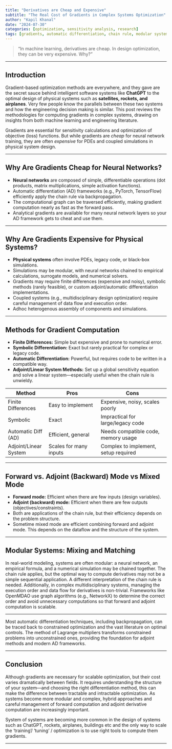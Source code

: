 ```yaml
---
title: "Derivatives are Cheap and Expensive"
subtitle: "The Real Cost of Gradients in Complex Systems Optimization"
author: "Kapil Khanal"
date: "2024-07-30"
categories: [optimization, sensitivity analysis, research]
tags: [gradients, automatic differentiation, chain rule, modular systems, PDEs, neural networks]
---
```


> "In machine learning, derivatives are cheap. In design optimization, they can be very expensive. Why?"

---

## Introduction

Gradient-based optimization methods are everywhere, and they gave are the secret sauce behind intelligent software systems like **ChatGPT** to the optimal design of physical systems such as **satellites, rockets, and airplanes**. Very few people know the parallels between these two systems and how the engineering decision making is similar. This post reviews the methodologies for computing gradients in complex systems, drawing on insights from both machine learning and engineering literature.

Gradients are essential for sensitivity calculations and optimization of objective (loss) functions. But while gradients are *cheap* for neural network training, they are often *expensive* for PDEs and coupled simulations in physical system design.
<!-- 
For a technical deep dive into MDO architectures and adjoint methods, see the [main post on Gradient-Based Optimization for Large Systems](index.qmd). -->

---

## Why Are Gradients Cheap for Neural Networks?

- **Neural networks** are composed of simple, differentiable operations (dot products, matrix multiplications, simple activation functions).
- Automatic differentiation (AD) frameworks (e.g., PyTorch, TensorFlow) efficiently apply the chain rule via backpropagation.
- The computational graph can be traversed efficiently, making gradient computation nearly as fast as the forward pass.
- Analytical gradients are available for many neural network layers so your AD framework gets to cheat and use them.

---

## Why Are Gradients Expensive for Physical Systems?

- **Physical systems** often involve PDEs, legacy code, or black-box simulations.
- Simulations may be modular, with neural networks chained to empirical calculations, surrogate models, and numerical solvers.
- Gradients may require finite differences (expensive and noisy), symbolic methods (rarely feasible), or custom adjoint/automatic differentiation implementations.
- Coupled systems (e.g., multidisciplinary design optimization) require careful management of data flow and execution order.
- Adhoc heterogenous assembly of components and simulations.


---

## Methods for Gradient Computation

- **Finite Differences:** Simple but expensive and prone to numerical error.
- **Symbolic Differentiation:** Exact but rarely practical for complex or legacy code.
- **Automatic Differentiation:** Powerful, but requires code to be written in a compatible way.
- **Adjoint/Linear System Methods:** Set up a global sensitivity equation and solve a linear system—especially useful when the chain rule is unwieldy.

| Method                | Pros                        | Cons                                 |
|-----------------------|-----------------------------|--------------------------------------|
| Finite Differences    | Easy to implement           | Expensive, noisy, scales poorly      |
| Symbolic              | Exact                       | Impractical for large/legacy code    |
| Automatic Diff (AD)   | Efficient, general          | Needs compatible code, memory usage  |
| Adjoint/Linear System | Scales for many inputs      | Complex to implement, setup required |

---


## Forward vs. Adjoint (Backward) Mode vs Mixed Mode

- **Forward mode:** Efficient when there are few inputs (design variables).
- **Adjoint (backward) mode:** Efficient when there are few outputs (objectives/constraints).
- Both are applications of the chain rule, but their efficiency depends on the problem structure.
- Sometime mixed mode are efficient combining forward and adjoint mode. This depends on the dataflow and the structure of the system.

---

## Modular Systems: Mixing and Matching

In real-world modeling, systems are often modular: a neural network, an empirical formula, and a numerical simulation may be chained together. The chain rule applies, but the optimal way to compute derivatives may not be a simple sequential application. A different interpretation of the chain rule is needed.  Additionally, in complex multidisciplinary systems, managing the execution order and data flow for derivatives is non-trivial. Frameworks like OpenMDAO use graph algorithms (e.g., NetworkX) to determine the correct order and avoid unnecessary computations so that forward and adjoint computation is scalable.

---

Most automatic differentiation techniques, including backpropagation, can be traced back to constrained optimization and the vast literature on optimal controls. The method of Lagrange multipliers transforms constrained problems into unconstrained ones, providing the foundation for adjoint methods and modern AD frameworks. 

---

## Conclusion

Although gradients are necessary for scalable optimization, but their cost varies dramatically between fields. It requires understanding the structure of your system—and choosing the right differentiation method, this can make the difference between tractable and intractable optimization. As systems become more modular and complex, hybrid approaches and careful management of forward computation and adjoint derivative computation are increasingly important.

System of systems are becoming more common in the design of systems such as ChatGPT, rockets, airplanes, buildings etc and the only way to scale the 'training'/ 'tuning' / optimization is to use right tools to compute them gradients.

---
